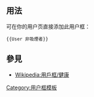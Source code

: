 <includeonly><!-- 在這裡加入模板的保護標識 --></includeonly><noinclude>{{template doc page viewed directly}}</noinclude>
<!-- 在本行下編輯模板說明 -->
== 用法 ==
可在你的用户页直接添加此用户框：
<pre>{{User 非吸煙者}}</pre>
== 參見 ==
* [[Wikipedia:用戶框/健康]]
<includeonly>
[[Category:用户框模板]]
</includeonly>